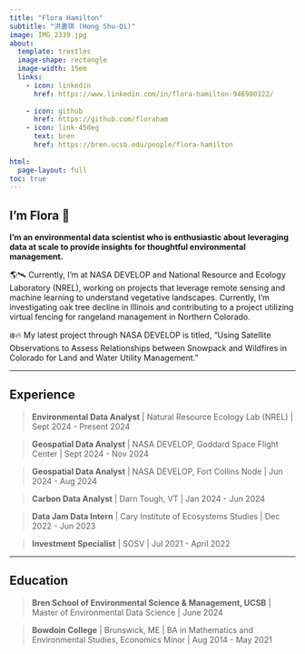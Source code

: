 ```yaml
---
title: "Flora Hamilton"
subtitle: "洪書琪 (Hong Shu-Qi)"
image: IMG_2339.jpg
about: 
  template: trestles
  image-shape: rectangle
  image-width: 15em
  links:
    - icon: linkedin
      href: https://www.linkedin.com/in/flora-hamilton-946980122/
      
    - icon: github
      href: https://github.com/floraham
    - icon: link-45deg
      text: bren
      href: https://bren.ucsb.edu/people/flora-hamilton
      
html:
  page-layout: full
toc: true
---
```


## I'm Flora 🌿

**I'm an environmental data scientist who is enthusiastic about leveraging data at scale to provide insights for thoughtful environmental management.**

🌎🛰️ Currently, I'm at NASA DEVELOP and National Resource and Ecology Laboratory (NREL), working on projects that leverage remote sensing and machine learning to understand vegetative landscapes. Currently, I'm investigating oak tree decline in Illinois and contributing to a project utilizing virtual fencing for rangeland management in Northern Colorado. 

❄️🔥 My latest project through NASA DEVELOP is titled, "Using Satellite Observations to Assess Relationships between Snowpack and Wildfires in Colorado for Land and Water Utility Management."



------------------------------------------------------------------------

## Experience

> **Environmental Data Analyst** \| Natural Resource Ecology Lab (NREL) \| Sept 2024 - Present 2024 

> **Geospatial Data Analyst** \| NASA DEVELOP, Goddard Space Flight Center \| Sept 2024 - Nov 2024 

> **Geospatial Data Analyst** \| NASA DEVELOP, Fort Collins Node \| Jun 2024 - Aug 2024 

> **Carbon Data Analyst** \| Darn Tough, VT \| Jan 2024 - Jun 2024 

> **Data Jam Data Intern** \| Cary Institute of Ecosystems Studies \| Dec 2022 - Jun 2023

> **Investment Specialist** \| SOSV \| Jul 2021 - April 2022


------------------------------------------------------------------------

## Education

> **Bren School of Environmental Science & Management, UCSB** \| Master of Environmental Data Science \| June 2024

> **Bowdoin College** \| Brunswick, ME \| BA in Mathematics and Environmental Studies, Economics Minor \| Aug 2014 - May 2021

